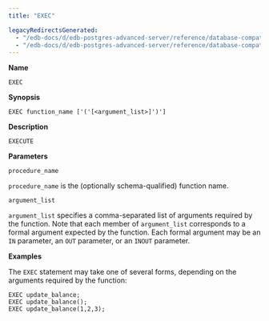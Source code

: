 ```yaml
---
title: "EXEC"

legacyRedirectsGenerated:
  - "/edb-docs/d/edb-postgres-advanced-server/reference/database-compatibility-for-oracle-developers-sql-guide/13/exec.html"
  - "/edb-docs/d/edb-postgres-advanced-server/reference/database-compatibility-for-oracle-developers-sql-guide/latest/exec.html"
---
```


<div id="exec" class="registered_link"></div>

**Name**

`EXEC`

**Synopsis**

```text
EXEC function_name ['('[<argument_list>]')']
```

**Description**

`EXECUTE`

**Parameters**

`procedure_name`

 `procedure_name` is the (optionally schema-qualified) function name.

`argument_list`

 `argument_list` specifies a comma-separated list of arguments required by the function. Note that each member of `argument_list` corresponds to a formal argument expected by the function. Each formal argument may be an `IN` parameter, an `OUT` parameter, or an `INOUT` parameter.

**Examples**

The `EXEC` statement may take one of several forms, depending on the arguments required by the function:

```text
EXEC update_balance;
EXEC update_balance();
EXEC update_balance(1,2,3);
```
